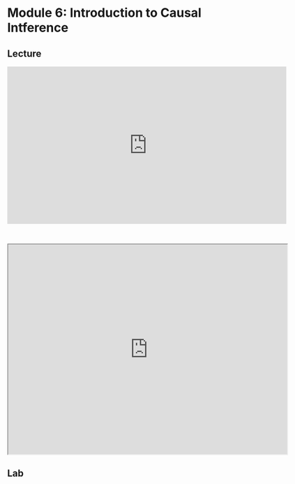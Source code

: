 # Module 6: Introduction to Causal Intference

## Lecture

<iframe width="640" height="360" src="https://www.youtube.com/embed/b95iYue64DY?si=tCS_WQlz0fxeGqbV" title="YouTube video player" frameborder="0" allow="accelerometer; autoplay; clipboard-write; encrypted-media; gyroscope; picture-in-picture; web-share" referrerpolicy="strict-origin-when-cross-origin" allowfullscreen></iframe>

<br>

<iframe src="https://drive.google.com/file/d/1WmM0aBJqToy2aoi3gWesHjFlUcV-i_Lg/preview" width="640" height="480" allow="autoplay"></iframe>

## Lab
